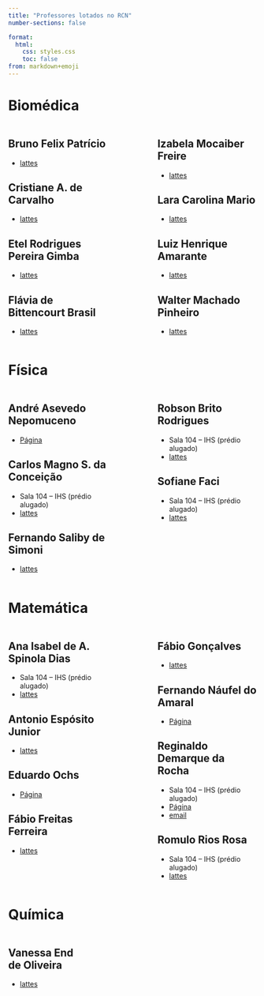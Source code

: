 ```yaml
---
title: "Professores lotados no RCN" 
number-sections: false

format:
  html:
    css: styles.css
    toc: false
from: markdown+emoji
---
```


# Biomédica

:::: {.columns}

::: {.column width="33%"}

::: {.callout-note appearance="simple"icon=false collapse="true"}
# Bruno Felix Patrício

- [lattes](http://lattes.cnpq.br/5572087552292128)
:::

::: {.callout-note appearance="simple"icon=false collapse="true"}
# Cristiane A. de Carvalho

- [lattes](http://lattes.cnpq.br/6256810172436670)
:::

::: {.callout-note appearance="simple"icon=false collapse="true"}
# Etel Rodrigues Pereira Gimba

- [lattes](http://lattes.cnpq.br/8976892755529994)
:::

::: {.callout-note appearance="simple"icon=false collapse="true"}
# Flávia de Bittencourt Brasil

- [lattes](http://lattes.cnpq.br/1820655305157763)
:::

:::

::: {.column width="5%"}
<!-- empty column to create gap -->
:::

::: {.column width="33%"}


::: {.callout-note appearance="simple"icon=false collapse="true"}
# Izabela Mocaiber Freire

- [lattes](http://lattes.cnpq.br/1201104559402620)
:::


::: {.callout-note appearance="simple"icon=false collapse="true"}
# Lara Carolina Mario

- [lattes]( http://lattes.cnpq.br/6924188058881277)
:::

::: {.callout-note appearance="simple"icon=false collapse="true"}
# Luiz Henrique Amarante

- [lattes](http://lattes.cnpq.br/6034005886298502)
:::

::: {.callout-note appearance="simple"icon=false collapse="true"}
# Walter Machado Pinheiro

- [lattes](http://lattes.cnpq.br/7707458467453375)

:::

:::

::::


# Física

:::: {.columns}

::: {.column width="33%"}

::: {.callout-important appearance="simple"icon=false collapse="true"}
# André Asevedo Nepomuceno

- [Página](https://www.professores.uff.br/andrenepomuceno/)
:::

::: {.callout-important appearance="simple"icon=false collapse="true"}
# Carlos Magno S. da Conceição

- Sala 104 -- IHS (prédio alugado)
- [lattes](http://lattes.cnpq.br/7375489514717107)
:::

::: {.callout-important appearance="simple"icon=false collapse="true"}
#  Fernando Saliby de Simoni
- [lattes](http://lattes.cnpq.br/5246728130282183)
:::

:::

::: {.column width="5%"}
<!-- empty column to create gap -->
:::

::: {.column width="33%"}

::: {.callout-important appearance="simple"icon=false collapse="true"}
# Robson Brito Rodrigues
- Sala 104 -- IHS (prédio alugado)
- [lattes](http://lattes.cnpq.br/1414929315793567)

:::

::: {.callout-important appearance="simple"icon=false collapse="true"}
# Sofiane Faci
- Sala 104 -- IHS (prédio alugado)
- [lattes](http://lattes.cnpq.br/7610748283831910)

:::

:::

::::

# Matemática

:::: {.columns}

::: {.column width="33%"}


::: {.callout-tip appearance="simple"icon=false collapse="true"}
# Ana Isabel de A. Spinola Dias

- Sala 104 -- IHS (prédio alugado)
- [lattes](http://lattes.cnpq.br/2417066811125103)
:::

::: {.callout-tip appearance="simple"icon=false collapse="true"}
# Antonio Espósito Junior

- [lattes](http://lattes.cnpq.br/7411232749346212)
:::


::: {.callout-tip appearance="simple"icon=false collapse="true"}
# Eduardo Ochs

- [Página](http://angg.twu.net/)
:::

::: {.callout-tip appearance="simple"icon=false collapse="true"}
# Fábio Freitas Ferreira

- [lattes](http://lattes.cnpq.br/8670994369210141)
:::

:::

::: {.column width="5%"}
<!-- empty column to create gap -->
:::

::: {.column width="33%"}

::: {.callout-tip appearance="simple"icon=false collapse="true"}
# Fábio Gonçalves

- [lattes]( http://lattes.cnpq.br/1146961135029213)
:::

::: {.callout-tip appearance="simple"icon=false collapse="true"}
# Fernando Náufel do Amaral

- [Página](https://fnaufel.github.io/)
:::

::: {.callout-tip appearance="simple"icon=false collapse="true"}
# Reginaldo Demarque da Rocha
- Sala 104 -- IHS (prédio alugado)
- [Página](http://demarque.mat.br)
- [email](mailto: reginaldo.demarque@posteo.com.br)

:::


::: {.callout-tip appearance="simple"icon=false collapse="true"}
# Romulo Rios Rosa
- Sala 104 -- IHS (prédio alugado)
- [lattes]( http://lattes.cnpq.br/1942117557710833)

:::

:::

::::

# Química

::: {.column width="30%"}

::: {.callout-warning appearance="simple"icon=false collapse="true"}
# Vanessa End de Oliveira
- [lattes](http://lattes.cnpq.br/6024502982648277)

:::

:::

